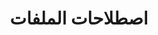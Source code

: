 ---
source-updated-at: 2025-05-16T04:52:11.000Z
translation-updated-at: 2025-06-06T18:00:54.276Z
title: اصطلاحات الملفات
description: مرجع API لملفات Next.js الخاصة.
---